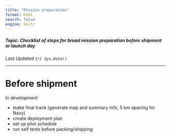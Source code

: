 ```yaml
---
title: "Mission preparation"
format: html
search: false
engine: knitr
---
```


##### Topic: Checklist of steps for broad mission preparation before shipment or launch day

*Last Updated `{r} Sys.Date()`*

---

# Before shipment

*In development*

- make final track (generate map and summary info, 5 km spacing for Navy)
- create deployment plan
- set up pilot schedule
- run self tests before packing/shipping

